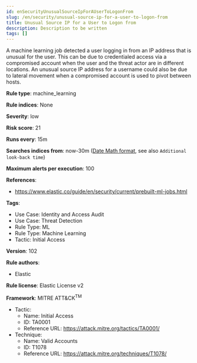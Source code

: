 ```yaml
---
id: enSecurityUnusualSourceIpForAUserToLogonFrom
slug: /en/security/unusual-source-ip-for-a-user-to-logon-from
title: Unusual Source IP for a User to Logon from
description: Description to be written
tags: []
---
```


<div id="unusual-source-ip-for-a-user-to-logon-from"></div>

A machine learning job detected a user logging in from an IP address that is unusual for the user. This can be due to credentialed access via a compromised account when the user and the threat actor are in different locations. An unusual source IP address for a username could also be due to lateral movement when a compromised account is used to pivot between hosts.

**Rule type**: machine_learning

**Rule indices**: None

**Severity**: low

**Risk score**: 21

**Runs every**: 15m

**Searches indices from**: now-30m ([Date Math format](((ref))/common-options.html#date-math), see also <DocLink id="enSecurityRulesUiCreate" section="set-the-rules-schedule">`Additional look-back time`</DocLink>)

**Maximum alerts per execution**: 100

**References**: 

* https://www.elastic.co/guide/en/security/current/prebuilt-ml-jobs.html

**Tags**: 

* Use Case: Identity and Access Audit
* Use Case: Threat Detection
* Rule Type: ML
* Rule Type: Machine Learning
* Tactic: Initial Access

**Version**: 102

**Rule authors**: 

* Elastic

**Rule license**: Elastic License v2

**Framework**: MITRE ATT&CK<sup>TM</sup>

* Tactic:
    * Name: Initial Access
    * ID: TA0001
    * Reference URL: https://attack.mitre.org/tactics/TA0001/
* Technique:
    * Name: Valid Accounts
    * ID: T1078
    * Reference URL: https://attack.mitre.org/techniques/T1078/

